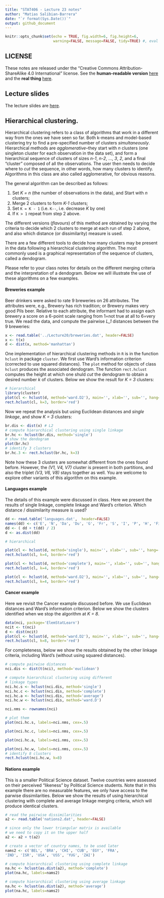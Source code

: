 ```yaml
---
title: "STAT406 - Lecture 23 notes"
author: "Matias Salibian-Barrera"
date: "`r format(Sys.Date())`"
output: github_document
---
```


```r
knitr::opts_chunk$set(echo = TRUE, fig.width=6, fig.height=6,  
                      warning=FALSE, message=FALSE, tidy=TRUE) #, eval = FALSE)
```

## LICENSE
These notes are released under the 
"Creative Commons Attribution-ShareAlike 4.0 International" license. 
See the **human-readable version** [here](https://creativecommons.org/licenses/by-sa/4.0/)
and the **real thing** [here](https://creativecommons.org/licenses/by-sa/4.0/legalcode). 

## Lecture slides

The lecture slides are [here](STAT406-17-lecture-23-preliminary.pdf).


## Hierarchical clustering.

Hierarchical clustering refers to a class of algorithms that work in a 
different way from the ones we have seen so far. Both k-means and model-based
clustering try to find a pre-specified number of clusters *simultaneously*. 
Hierarchical methods are *agglomerative*--they start with *n* clusters 
(one singleton cluster for each observation in the data set), and form a
hierarchical 
sequence of clusters of sizes *n-1*, *n-2*, ..., *3*, *2*, and a final "cluster"
composed of all the observations. The user then needs to decide where to 
*cut* the sequence, in other words, how many clusters to identify. 
Algorithms in this class are also called
agglomerative, for obvious reasons. 

The general algorithm can be described as follows:

1. Set *K = n* (the number of observations in the data), and Start with *n* clusters;
2. Merge 2 clusters to form *K-1* clusters;
3. Set `K = K - 1` (i.e. `K--`, i.e. decrease *K* by one)
4. If `K > 1` repeat from step 2 above. 

The different versions (*flavours*) of this method are obtained 
by varying the criteria to decide which 2 clusters to merge at each 
run of step 2 above, and also which distance (or dissimilarity) measure
is used.

There are a few different tools to decide how many clusters may be present
in the data following a hierarchical clustering algorithm. The most 
commonly used is a graphical representation of the sequence of 
clusters, called a dendogram. 

Please refer to your class notes for details on the different
merging criteria and the interpretation of a dendogram. Below
we will illustrate the use of these algorithms on a few
examples. 



#### Breweries example

Beer drinkers were asked to rate 9 breweries on 26
attributes. The attributes were, e.g., Brewery has rich tradition; or
Brewery makes very good Pils beer. Relative to each attribute, the
informant had to assign each brewery a score on a 6-point scale
ranging from 1=not true at all to 6=very true.
We read the data, and compute the pairwise *L_1* distances between 
the 9 breweries:
```r
x <- read.table('../Lecture20/breweries.dat', header=FALSE)
x <- t(x)
d <- dist(x, method='manhattan')
```

One implementation of hierarchical clustering methods in `R` is
in the function `hclust` in package `cluster`. 
We first use Ward's information criterion (corrected to 
use squared distances). The  `plot` method for objects
of class `hclust` produces the associated dendogram. The function `rect.hclust` 
computes the height at which one shuld *cut* the dendogram to
obtain a desired number *k* of clusters. Below we show 
the result for *K = 3* clusters:

```r
# hierarchical
library(cluster)
plot(cl <- hclust(d, method='ward.D2'), main='', xlab='', sub='', hang=-1)
rect.hclust(cl, k=3, border='red')
```

Now we repeat the analysis but using Euclidean distances and *single linkage*, 
and show *K = 3* clusters:

```r
br.dis <- dist(x) # L2
# compute hierarchical clustering using single linkage
br.hc <- hclust(br.dis, method='single')
# show the dendogram
plot(br.hc)
# identify 3 clusters
br.hc.3 <- rect.hclust(br.hc, k=3)
```

Note how these 3 clusters are somewhat different from the 
ones found before. However, the *(V1, V4, V7)* cluster
is present in both partitions, and also the triplet 
*(V3, V6, V8)* stays together as well. You are welcome to explore
other variants of this algorithm on this example. 


#### Languages example

The details of this example were discussed in class. Here we 
present the results of single linkage, complete linkage and Ward's 
criterion. Which distance / dissimilarity measure is used?

```r
dd <- read.table('languages.dat',  header=FALSE)
names(dd) <- c('E', 'N', 'Da', 'Du', 'G', 'Fr', 'S', 'I', 'P', 'H', 'Fi')
dd <- ( dd + t(dd) / 2)
d <- as.dist(dd)

# hierarchical

plot(cl <- hclust(d, method='single'), main='', xlab='', sub='', hang=-1)
rect.hclust(cl, k=4, border='red')

plot(cl <- hclust(d, method='complete'), main='', xlab='', sub='', hang=-1)
rect.hclust(cl, k=4, border='red')

plot(cl <- hclust(d, method='ward.D2'), main='', xlab='', sub='', hang=-1)
rect.hclust(cl, k=4, border='red')
```

<!-- # ```{r languages2} -->
<!-- # # read the pairwise dissimilarities -->
<!-- # # (there's no data!) -->
<!-- # a.la <- read.table('languages.dat', header=FALSE) -->
<!-- #  -->
<!-- # # since only the lower triangular matrix is available -->
<!-- # # we need to copy it on the upper half -->
<!-- # a.la <- a.la + t(a.la) -->
<!-- #  -->
<!-- # # create a vector of language names, to be used later -->
<!-- # la.nms <- c('E', 'N', 'Da', 'Du', 'G', 'Fr', 'S', 'I', -->
<!-- # 'P', 'H', 'Fi') -->
<!-- #  -->
<!-- # # compute hierarchical clustering using single linkage -->
<!-- # la.hc <- hclust(as.dist(a.la), method='single') -->
<!-- #  -->
<!-- # # show the dendogram, use labels in object la.nms -->
<!-- # plot(la.hc, labels=la.nms) -->
<!-- #  -->
<!-- # # compute hierarchical clustering using complete linkage -->
<!-- # la.hc <- hclust(as.dist(a.la), method='complete') -->
<!-- #  -->
<!-- # # show the dendogram, use labels in object la.nms -->
<!-- # plot(la.hc, labels=la.nms) -->
<!-- # ``` -->
<!-- #  -->


#### Cancer example

Here we revisit the Cancer example discussed before. We use Euclidean
distances and Ward's information criterion. Below we show the 
clusters identified when we stop the algorithm at *K = 8*. 

```r
data(nci, package='ElemStatLearn')
ncit <- t(nci)
d <- dist(ncit)
plot(cl <- hclust(d, method='ward.D2'), main='', xlab='', sub='', hang=-1, labels=rownames(nci))
rect.hclust(cl, k=8, border='red')
```

For completeness, below we show the results obtained by the other linkage criteria, 
including Ward's (without using squared distances). 


```r
# compute pairwise distances
nci.dis <- dist(t(nci), method='euclidean')

# compute hierarchical clustering using different
# linkage types
nci.hc.s <- hclust(nci.dis, method='single')
nci.hc.c <- hclust(nci.dis, method='complete')
nci.hc.a <- hclust(nci.dis, method='average')
nci.hc.w <- hclust(nci.dis, method='ward.D')

nci.nms <- rownames(nci)

# plot them
plot(nci.hc.s, labels=nci.nms, cex=.5)

plot(nci.hc.c, labels=nci.nms, cex=.5)

plot(nci.hc.a, labels=nci.nms, cex=.5)

plot(nci.hc.w, labels=nci.nms, cex=.5)
# identify 8 clusters
rect.hclust(nci.hc.w, k=8)
```

<!-- #### UN Votes -->

<!-- ```{r unvotes} -->
<!-- X <- read.table(file='../Lecture20/unvotes.csv', sep=',', row.names=1, header=TRUE) -->
<!-- ``` -->



#### Nations example

This is a smaller Political Science dataset. Twelve countries
were assessed on their perceived "likeness" by Political Science 
students. Note that in this example there are no measurable
features, we only have access to the parwise dissimilarities. 
Below we show the results of using hierarchical clustering with complete and average 
linkage merging criteria, which will produce identical clusters.

```r
# read the pairwise dissimilarities
a2 <- read.table('nations2.dat', header=FALSE)

# since only the lower triangular matrix is available
# we need to copy it on the upper half
a2 <- a2 + t(a2)

# create a vector of country names, to be used later
nams2 <- c('BEL', 'BRA', 'CHI', 'CUB', 'EGY', 'FRA',
'IND', 'ISR', 'USA', 'USS', 'YUG', 'ZAI')

# compute hierarchical clustering using complete linkage
na.hc <- hclust(as.dist(a2), method='complete')
plot(na.hc, labels=nams2)

# compute hierarchical clustering using average linkage
na.hc <- hclust(as.dist(a2), method='average')
plot(na.hc, labels=nams2)
```







